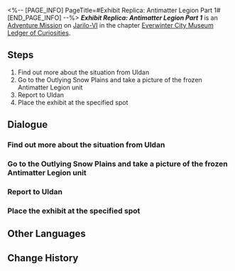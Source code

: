 <%-- [PAGE_INFO]
PageTitle=#Exhibit Replica: Antimatter Legion Part 1#
[END_PAGE_INFO] --%>
{{Stub|Dialogue.}}
{{Mission Infobox
|id            = 8001219
|title         = 
|image         = <!--Mission Exhibit Replica Antimatter Legion Part 1.png-->
|type          = Adventure
|event_name    = 
|chapter       = Everwinter City Museum Ledger of Curiosities
|requirements  = {{subst:void|<!--Unknown: {"Type":"Manual"}-->}}
|summary       = Belobog's History and Culture Museum will be opening soon. Uldan is collecting appropriate exhibits to ensure a successful opening.<br />You have journeyed to Everwinter Hill to take a picture of a frozen Antimatter Legion Voidranger, allowing them to make a replica.
|characters    = Trailblazer
|startLocation = [[Jarilo-VI]] - [[History and Culture Museum]]
|world         = Jarilo-VI
|area          = History and Culture Museum
|prev          = 
|next          = 
|rewards       = 
}}
'''''Exhibit Replica: Antimatter Legion Part 1''''' is an [[Adventure Mission]] on [[Jarilo-VI]] in the chapter [[Everwinter City Museum Ledger of Curiosities]].

==Steps==
# Find out more about the situation from Uldan
# Go to the Outlying Snow Plains and take a picture of the frozen Antimatter Legion unit
# Report to Uldan
# Place the exhibit at the specified spot

<!--
==Gameplay Notes==

--><!--
==Trial Character==

-->
==Dialogue==
{{Stub Dialogue}}

===Find out more about the situation from Uldan===
{{Mission Description|type=adventure|location=History and Culture Museum|Belobog's History and Culture Museum will be opening soon. Uldan is collecting appropriate exhibits to ensure a successful opening.<br />This time, Uldan needs your help to take a picture of a frozen Antimatter Legion Voidranger at the Outlying Snow Plains to help the museum make a replica.}}
{{Dialogue Start}}
:{{tx}}
{{Dialogue End}}

===Go to the Outlying Snow Plains and take a picture of the frozen Antimatter Legion unit===
{{Dialogue Start}}
:{{tx}}
{{Dialogue End}}

===Report to Uldan===
{{Dialogue Start}}
:{{tx}}
{{Dialogue End}}

===Place the exhibit at the specified spot===
{{Dialogue Start}}
:{{tx}}
{{Dialogue End}}

==Other Languages==
{{Other Languages
|en   = Exhibit Replica: Antimatter Legion Part 1
|zhs  = 藏品复刻•反物质军团•其一
|zht  = 館藏復刻•反物質軍團•其一
|ja   = 収蔵品復刻・反物質レギオン・その1
|ko   = 소장품 복각•반물질 군단•1
|es   = Réplica de objeto: Legión Antimateria&nbsp;I
|fr   = Reproduction de pièce d'exposition&nbsp;: Légion d'antimatière (partie&nbsp;1)
|ru   = Копирование экспонатов: Легион Антиматерии I
|th   = โมเดลจัดแสดง: กองทัพ Antimatter 1
|vi   = Phục Chế Vật Sưu Tập - Quân Đoàn Phản Vật Chất 1
|de   = Replikat: Antimaterie-Legion (Teil 1)
|id   = Replika Koleksi: Antimatter Legion (Bagian 1)
|pt   = Réplica de Obras: Legião Antimatéria Parte 1
}}

==Change History==
{{Change History|1.1}}
